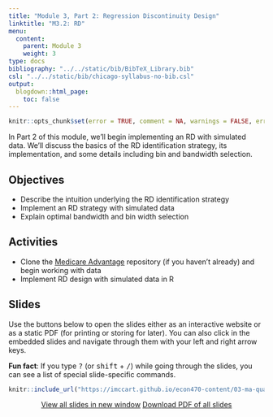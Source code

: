 ```yaml
---
title: "Module 3, Part 2: Regression Discontinuity Design"
linktitle: "M3.2: RD"
menu:
  content:
    parent: Module 3
    weight: 3
type: docs
bibliography: "../../static/bib/BibTeX_Library.bib"
csl: "../../static/bib/chicago-syllabus-no-bib.csl"
output:
  blogdown::html_page:
    toc: false
---
```


```r
knitr::opts_chunk$set(error = TRUE, comment = NA, warnings = FALSE, errors = FALSE, messages = FALSE, tidy = FALSE, echo = FALSE)
```

In Part 2 of this module, we'll begin implementing an RD with simulated data. We'll discuss the basics of the RD identification strategy, its implementation, and some details including bin and bandwidth selection.

## Objectives
- Describe the intuition underlying the RD identification strategy
- Implement an RD strategy with simulated data
- Explain optimal bandwidth and bin width selection


## Activities 
- Clone the [Medicare Advantage](https://github.com/imccart-test/ma) repository (if you haven't already) and begin working with data
- Implement RD design with simulated data in R


## Slides

Use the buttons below to open the slides either as an interactive website or as a static PDF (for printing or storing for later). You can also click in the embedded slides and navigate through them with your left and right arrow keys.

:::fyi
**Fun fact**: If you type <kbd>?</kbd> (or <kbd>shift</kbd> + <kbd>/</kbd>) while going through the slides, you can see a list of special slide-specific commands.
:::


<center>

```r
knitr::include_url("https://imccart.github.io/econ470-content/03-ma-quality/03-ma-quality2.html")
```


<p><a class="btn btn-primary btn-lg" target="_blank" href="https://imccart.github.io/econ470-content/03-ma-quality/03-ma-quality2.html"><i class="fas fa-external-link-alt"></i> View all slides in new window</a> <a class="btn btn-primary btn-lg" target="_blank" href="https://imccart.github.io/econ470-content/03-ma-quality/03-ma-quality2.pdf" role="button"><i class="far fa-file-pdf"></i> Download PDF of all slides</a></p>

</center>

